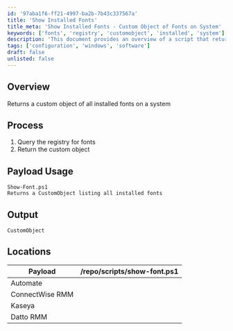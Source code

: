 ```yaml
---
id: '97aba1f6-ff21-4997-ba2b-7b43c337567a'
title: 'Show Installed Fonts'
title_meta: 'Show Installed Fonts - Custom Object of Fonts on System'
keywords: ['fonts', 'registry', 'customobject', 'installed', 'system']
description: 'This document provides an overview of a script that returns a custom object listing all installed fonts on a system by querying the registry. It details the process, usage, and output format of the script.'
tags: ['configuration', 'windows', 'software']
draft: false
unlisted: false
---
```

## Overview

Returns a custom object of all installed fonts on a system

## Process

1. Query the registry for fonts
2. Return the custom object

## Payload Usage

```
Show-Font.ps1
Returns a CustomObject listing all installed fonts
```

## Output

```
CustomObject
```

## Locations

| Payload                | /repo/scripts/show-font.ps1 |
|-----------------------|-------------------------------|
| Automate              |                               |
| ConnectWise RMM       |                               |
| Kaseya                |                               |
| Datto RMM            |                               |










